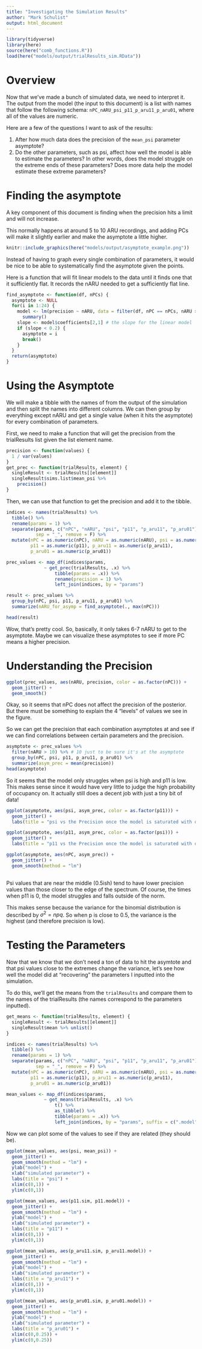 ```yaml
---
title: "Investigating the Simulation Results"
author: "Mark Schulist"
output: html_document
---
```


```r
library(tidyverse)
library(here)
source(here("comb_functions.R"))
load(here("models/output/trialResults_sim.RData"))
```


# Overview

Now that we've made a bunch of simulated data, we need to interpret it. The output from the model (the input to this document) is a list with names that follow the following schema: `nPC_nARU_psi_p11_p_aru11_p_aru01`, where all of the values are numeric. 

Here are a few of the questions I want to ask of the results:

1. After how much data does the precision of the `mean_psi` parameter asymptote?
2. Do the other parameters, such as psi, affect how well the model is able to estimate the parameters? In other words, does the model struggle on the extreme ends of these parameters? Does more data help the model estimate these extreme parameters?

# Finding the asymptote

A key component of this document is finding when the precision hits a limit and will not increase. 

This normally happens at around 5 to 10 ARU recordings, and adding PCs will make it slightly earlier and make the asymptote a little higher. 

```r
knitr::include_graphics(here("models/output/asymptote_example.png"))
```

Instead of having to graph every single combination of parameters, it would be nice to be able to systematically find the asymptote given the points. 

Here is a function that will fit linear models to the data until it finds one that it sufficiently flat. It records the nARU needed to get a sufficiently flat line. 

```r
find_asymptote <- function(df, nPCs) {
  asymptote <- NULL
  for(i in 1:24) {
    model <- lm(precision ~ nARU, data = filter(df, nPC == nPCs, nARU > i)) %>% 
      summary()
    slope <- model$coefficients[2,1] # the slope for the linear model
    if (slope < 0.2) {
      asymptote = i
      break()
    }
  }
  return(asymptote)
}
```

# Using the Asymptote

We will make a tibble with the names of from the output of the simulation and then split the names into different columns. We can then group by everything except nARU and get a single value (when it hits the asymptote) for every combination of parameters. 

First, we need to make a function that will get the precision from the trialResults list given the list element name. 

```r
precision <- function(values) {
  1 / var(values)
}
get_prec <- function(trialResults, element) {
  singleResult <- trialResults[[element]]
  singleResult$sims.list$mean_psi %>% 
    precision()
}
```

Then, we can use that function to get the precision and add it to the tibble. 

```r
indices <- names(trialResults) %>% 
  tibble() %>% 
  rename(params = 1) %>% 
  separate(params, c("nPC", "nARU", "psi", "p11", "p_aru11", "p_aru01"), 
           sep = "_", remove = F) %>% 
  mutate(nPC = as.numeric(nPC), nARU = as.numeric(nARU), psi = as.numeric(psi), 
         p11 = as.numeric(p11), p_aru11 = as.numeric(p_aru11), 
         p_aru01 = as.numeric(p_aru01))

prec_values <- map_df(indices$params, 
              ~ get_prec(trialResults, .x) %>%
                  tibble(params = .x)) %>% 
                  rename(precision = 1) %>% 
                  left_join(indices, by = "params")

result <- prec_values %>% 
  group_by(nPC, psi, p11, p_aru11, p_aru01) %>% 
  summarize(nARU_for_asymp = find_asymptote(., max(nPC)))

head(result)
```

Wow, that's pretty cool. So, basically, it only takes 6-7 nARU to get to the asymptote. Maybe we can visualize these asymptotes to see if more PC means a higher precision. 

# Understanding the Precision

```r
ggplot(prec_values, aes(nARU, precision, color = as.factor(nPC))) +
  geom_jitter() +
  geom_smooth()
```

Okay, so it seems that nPC does not affect the precision of the posterior. But there must be something to explain the 4 "levels" of values we see in the figure. 

So we can get the precision that each combination asymptotes at and see if we can find correlations between certain parameters and the precision. 

```r
asymptote <- prec_values %>% 
  filter(nARU > 10) %>% # 10 just to be sure it's at the asymptote
  group_by(nPC, psi, p11, p_aru11, p_aru01) %>% 
  summarize(asym_prec = mean(precision))
head(asymptote)
```

So it seems that the model only struggles when psi is high and p11 is low. This makes sense since it would have very little to judge the high probability of occupancy on. It actually still does a decent job with just a tiny bit of data!

```r
ggplot(asymptote, aes(psi, asym_prec, color = as.factor(p11))) +
  geom_jitter() +
  labs(title = "psi vs the Precision once the model is saturated with data")

ggplot(asymptote, aes(p11, asym_prec, color = as.factor(psi))) +
  geom_jitter() +
  labs(title = "p11 vs the Precision once the model is saturated with data")

ggplot(asymptote, aes(nPC, asym_prec)) +
  geom_jitter() +
  geom_smooth(method = "lm")
  
```

Psi values that are near the middle (0.5ish) tend to have lower precision values than those closer to the edge of the spectrum. Of course, the times when p11 is 0, the model struggles and falls outside of the norm. 

This makes sense because the variance for the binomial distribution is described by $\sigma ^2 = npq$. So when p is close to 0.5, the variance is the highest (and therefore precision is low). 

# Testing the Parameters

Now that we know that we don't need a ton of data to hit the asymtote and that psi values close to the extremes change the variance, let's see how well the model did at "recovering" the parameters I inputted into the simulation. 

To do this, we'll get the means from the `trialResults` and compare them to the names of the trialResults (the names correspond to the parameters inputted). 

```r
get_means <- function(trialResults, element) {
  singleResult <- trialResults[[element]]
  singleResult$mean %>% unlist()
}

indices <- names(trialResults) %>% 
  tibble() %>% 
  rename(params = 1) %>% 
  separate(params, c("nPC", "nARU", "psi", "p11", "p_aru11", "p_aru01"), 
           sep = "_", remove = F) %>% 
  mutate(nPC = as.numeric(nPC), nARU = as.numeric(nARU), psi = as.numeric(psi), 
         p11 = as.numeric(p11), p_aru11 = as.numeric(p_aru11), 
         p_aru01 = as.numeric(p_aru01))

mean_values <- map_df(indices$params, 
              ~ get_means(trialResults, .x) %>%
                  t() %>% 
                  as_tibble() %>% 
                  tibble(params = .x)) %>%
                  left_join(indices, by = "params", suffix = c(".model", ".sim"))
```

Now we can plot some of the values to see if they are related (they should be). 

```r
ggplot(mean_values, aes(psi, mean_psi)) +
  geom_jitter() +
  geom_smooth(method = "lm") +
  ylab("model") +
  xlab("simulated parameter") +
  labs(title = "psi") +
  xlim(c(0,1)) +
  ylim(c(0,1))

ggplot(mean_values, aes(p11.sim, p11.model)) +
  geom_jitter() +
  geom_smooth(method = "lm") +
  ylab("model") +
  xlab("simulated parameter") +
  labs(title = "p11") +
  xlim(c(0,1)) +
  ylim(c(0,1))

ggplot(mean_values, aes(p_aru11.sim, p_aru11.model)) +
  geom_jitter() +
  geom_smooth(method = "lm") +
  ylab("model") +
  xlab("simulated parameter") +
  labs(title = "p_aru11") +
  xlim(c(0,1)) +
  ylim(c(0,1))

ggplot(mean_values, aes(p_aru01.sim, p_aru01.model)) +
  geom_jitter() +
  geom_smooth(method = "lm") +
  ylab("model") +
  xlab("simulated parameter") +
  labs(title = "p_aru01") +
  xlim(c(0,0.25)) +
  ylim(c(0,0.25))
```

